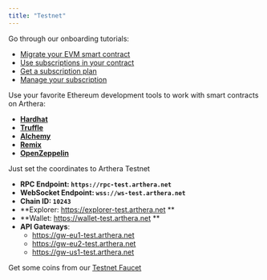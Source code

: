 ```yaml
---
title: "Testnet"
---
```

Go through our onboarding tutorials:

* [Migrate your EVM smart contract](/build/tutorials/migrate-contract)
* [Use subscriptions in your contract](/build/tutorials/use-subscriptions)
* [Get a subscription plan](/learn/arthera-wallet#buying-a-subscription)
* [Manage your subscription](/learn/arthera-wallet#manage-the-subscription)

Use your favorite Ethereum development tools to work with smart contracts on Arthera:

- [**Hardhat**](https://hardhat.org/)
- [**Truffle**](https://trufflesuite.com/)
- [**Alchemy**](https://docs.alchemy.com/reference/alchemy-sdk-quickstart)
- [**Remix**](https://remix.ethereum.org/)
- [**OpenZeppelin**](https://docs.openzeppelin.com/contracts/4.x/)

Just set the coordinates to Arthera Testnet
- **RPC Endpoint: `https://rpc-test.arthera.net`**
- **WebSocket Endpoint: `wss://ws-test.arthera.net`**
- **Chain ID: `10243`**
- **Explorer: https://explorer-test.arthera.net **
- **Wallet: https://wallet-test.arthera.net **
- **API Gateways**:
    * https://gw-eu1-test.arthera.net
    * https://gw-eu2-test.arthera.net
    * https://gw-us1-test.arthera.net

Get some coins from our [Testnet Faucet](https://faucet.arthera.net)
